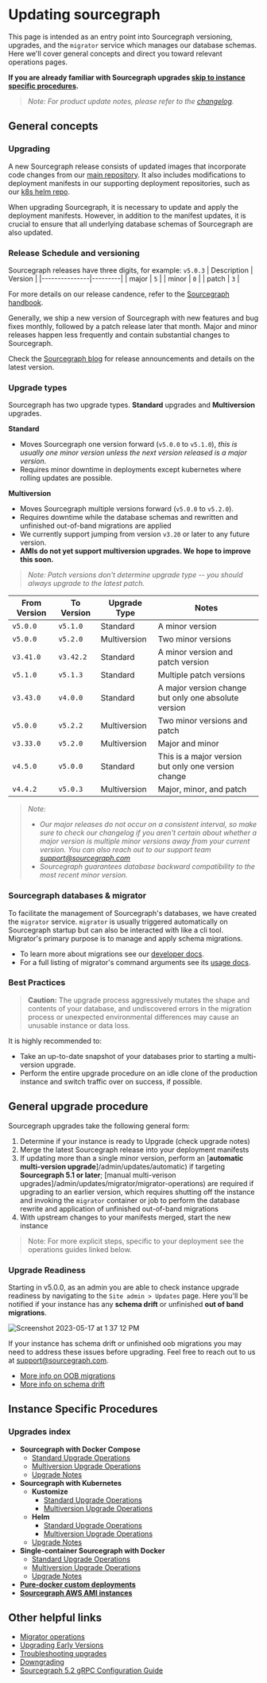 # Updating sourcegraph

This page is intended as an entry point into Sourcegraph versioning, upgrades, and the `migrator` service which manages our database schemas. Here we'll cover general concepts and direct you toward relevant operations pages.

**If you are already familiar with Sourcegraph upgrades [skip to instance specific procedures](#instance-specific-procedures).**

> *Note: For product update notes, please refer to the [changelog](/CHANGELOG).*

## General concepts

### Upgrading

A new Sourcegraph release consists of updated images that incorporate code changes from our [main repository](https://github.com/sourcegraph/sourcegraph). It also includes modifications to deployment manifests in our supporting deployment repositories, such as our [k8s helm repo](https://github.com/sourcegraph/deploy-sourcegraph-helm).

When upgrading Sourcegraph, it is necessary to update and apply the deployment manifests. However, in addition to the manifest updates, it is crucial to ensure that all underlying database schemas of Sourcegraph are also updated.

### Release Schedule and versioning
Sourcegraph releases have three digits, for example: `v5.0.3`
| Description   | Version |
|---------------|---------|
| major         | `5`     |
| minor         | `0`     |
| patch         | `3`     |

For more details on our release candence, refer to the [Sourcegraph handbook](https://handbook.sourcegraph.com/departments/engineering/dev/process/releases/#sourcegraph-releases).

Generally, we ship a new version of Sourcegraph with new features and bug fixes monthly, followed by a patch release later that month. Major and minor releases happen less frequently and contain substantial changes to Sourcegraph.

Check the [Sourcegraph blog](https://about.sourcegraph.com/blog) for release announcements and details on the latest version.

### Upgrade types

Sourcegraph has two upgrade types. **Standard** upgrades and **Multiversion** upgrades.

**Standard**
- Moves Sourcegraph one version forward (`v5.0.0` to `v5.1.0`), *this is usually one minor version unless the next version released is a major version*.
- Requires minor downtime in deployments except kubernetes where rolling updates are possible.

**Multiversion**
- Moves Sourcegraph multiple versions forward (`v5.0.0` to `v5.2.0`).
- Requires downtime while the database schemas and rewritten and unfinished out-of-band migrations are applied
- We currently support jumping from version `v3.20` or later to any future version.
- **AMIs do not yet support multiversion upgrades. We hope to improve this soon.**

> *Note: Patch versions don't determine upgrade type -- you should always upgrade to the latest patch.*

| From Version | To Version | Upgrade Type | Notes                                |
|--------------|------------|--------------|--------------------------------------|
| `v5.0.0`     | `v5.1.0`   | Standard     | A minor version                       |
| `v5.0.0`     | `v5.2.0`   | Multiversion  | Two minor versions                    |
| `v3.41.0`    | `v3.42.2`  | Standard     | A minor version and patch version     |
| `v5.1.0`     | `v5.1.3`   | Standard     | Multiple patch versions     |
| `v3.43.0`    | `v4.0.0`   | Standard     | A major version change but only one absolute version |
| `v5.0.0`     | `v5.2.2`   | Multiversion  | Two minor versions and patch          |
| `v3.33.0`    | `v5.2.0`   | Multiversion  | Major and minor                       |
| `v4.5.0`     | `v5.0.0`   | Standard     | This is a major version but only one version change |
| `v4.4.2`     | `v5.0.3`   | Multiversion  | Major, minor, and patch               |

> *Note:*
> - *Our major releases do not occur on a consistent interval, so make sure to check our changelog if you aren't certain about whether a major version is multiple minor versions away from your current version. You can also reach out to our support team [support@sourcegraph.com](mailto:support@sourcegraph.com)*
> - *Sourcegraph guarantees database backward compatibility to the most recent minor version.*

### Sourcegraph databases & migrator

To facilitate the management of Sourcegraph's databases, we have created the `migrator` service. `migrator` is usually triggered automatically on Sourcegraph startup but can also be interacted with like a cli tool. Migrator's primary purpose is to manage and apply schema migrations.
- To learn more about migrations see our [developer docs](https://docs-legacy.sourcegraph.com/dev/background-information/sql/migrations_overview).
- For a full listing of migrator's command arguments see its [usage docs](/admin/updates/migrator/migrator-operations).

### Best Practices
> **Caution:** The upgrade process aggressively mutates the shape and contents of your database, and undiscovered errors in the migration process or unexpected environmental differences may cause an unusable instance or data loss.

It is highly recommended to:
- Take an up-to-date snapshot of your databases prior to starting a multi-version upgrade.
- Perform the entire upgrade procedure on an idle clone of the production instance and switch traffic over on success, if possible.

## General upgrade procedure

Sourcegraph upgrades take the following general form:
1. Determine if your instance is ready to Upgrade (check upgrade notes)
2. Merge the latest Sourcegraph release into your deployment manifests
3. If updating more than a single minor version, perform an [**automatic multi-version upgrade**]/admin/updates/automatic) if targeting **Sourcegraph 5.1 or later**; [manual multi-verison upgrades]/admin/updates/migrator/migrator-operations) are required if upgrading to an earlier version, which requires shutting off the instance and invoking the `migrator` container or job to perform the database rewrite and application of unfinished out-of-band migrations
4. With upstream changes to your manifests merged, start the new instance

> Note: For more explicit steps, specific to your deployment see the operations guides linked below.

### Upgrade Readiness

Starting in v5.0.0, as an admin you are able to check instance upgrade readiness by navigating to the `Site admin > Updates` page. Here you'll be notified if your instance has any **schema drift** or unfinished **out of band migrations**.

![Screenshot 2023-05-17 at 1 37 12 PM](https://storage.googleapis.com/sourcegraph-assets/docs/239155807-185fc3e8-0706-4a23-b9fe-e262f9a9e4b3.png)

If your instance has schema drift or unfinished oob migrations you may need to address these issues before upgrading. Feel free to reach out to us at [support@sourcegraph.com](mailto:support@sourcegraph.com).

- [More info on OOB migrations](https://docs-legacy.sourcegraph.com/dev/background-information/sql/migrations_overview#out-of-band-migrations)
- [More info on schema drift](/admin/updates/migrator/schema-drift)

## Instance Specific Procedures

### Upgrades index
- **Sourcegraph with Docker Compose**
  - [Standard Upgrade Operations](/admin/deploy/docker-compose/upgrade#standard-upgrades)
  - [Multiversion Upgrade Operations](/admin/deploy/docker-compose/upgrade#multi-version-upgrades)
  - [Upgrade Notes](/admin/updates/docker_compose)
- **Sourcegraph with Kubernetes**
  - **Kustomize**
    - [Standard Upgrade Operations](/admin/deploy/kubernetes/upgrade#standard-upgrades)
    - [Multiversion Upgrade Operations](/admin/deploy/kubernetes/upgrade#multi-version-upgrades)
  - **Helm**
    - [Standard Upgrade Operations](/admin/deploy/kubernetes#standard-upgrades)
    - [Multiversion Upgrade Operations](/admin/deploy/kubernetes#multi-version-upgrades)
  - [Upgrade Notes](/admin/updates/kubernetes)
- **Single-container Sourcegraph with Docker**
  - [Standard Upgrade Operations](/admin/deploy/docker-single-container/#standard-upgrades)
  - [Multiversion Upgrade Operations](/admin/deploy/docker-single-container/#multi-version-upgrades)
  - [Upgrade Notes](/admin/updates/server)
- [**Pure-docker custom deployments**](/admin/updates/pure_docker)
- [**Sourcegraph AWS AMI instances**](/admin/deploy/machine-images/aws-ami#upgrade)

## Other helpful links
- [Migrator operations](/admin/updates/migrator/migrator-operations)
- [Upgrading Early Versions](/admin/updates/migrator/upgrading-early-versions)
- [Troubleshooting upgrades](/admin/updates/migrator/troubleshooting-upgrades)
- [Downgrading](/admin/updates/migrator/downgrading)
- [Sourcegraph 5.2 gRPC Configuration Guide](/admin/updates/grpc/)
